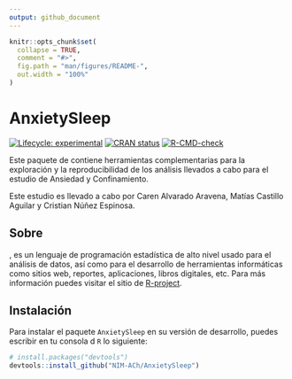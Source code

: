 ```yaml
---
output: github_document
---
```


<!-- README.md is generated from README.Rmd. Please edit that file -->

```r
knitr::opts_chunk$set(
  collapse = TRUE,
  comment = "#>",
  fig.path = "man/figures/README-",
  out.width = "100%"
)
```

# AnxietySleep

<!-- badges: start -->
[![Lifecycle: experimental](https://img.shields.io/badge/lifecycle-experimental-orange.svg)](https://lifecycle.r-lib.org/articles/stages.html#experimental)
[![CRAN status](https://www.r-pkg.org/badges/version/AnxietySleep)](https://CRAN.R-project.org/package=AnxietySleep)
[![R-CMD-check](https://github.com/NIM-ACh/AnxietySleep/workflows/R-CMD-check/badge.svg)](https://github.com/NIM-ACh/AnxietySleep/actions)
<!-- badges: end -->

Este paquete de <i class="fab fa-r-project"></i> contiene herramientas complementarias para la exploración y la reproducibilidad de los análisis llevados a cabo para el estudio de Ansiedad y Confinamiento.

Este estudio es llevado a cabo por Caren Alvarado Aravena, Matías Castillo Aguilar y Cristian Núñez Espinosa.

## Sobre <i class="fab fa-r-project"></i>

<i class="fab fa-r-project"></i>, es un lenguaje de programación estadística de alto nivel usado para el análisis de datos, así como para el desarrollo de herramientas informáticas como sitios web, reportes, aplicaciones, libros digitales, etc. Para más información puedes visitar el sitio de [R-project](https://www.r-project.org/about.html).

## Instalación

Para instalar el paquete `AnxietySleep` en su versión de desarrollo, puedes escribir en tu consola d `R` lo siguiente:

``` r
# install.packages("devtools")
devtools::install_github("NIM-ACh/AnxietySleep")
```
